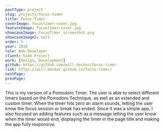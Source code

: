 ```yaml
---
postType: project
slug: projects/focus-timer
title: Focus Timer
coverImage: focustimer-cover.jpg
featureImage: focustimer-cover.jpg
showcaseImage: FocusTimer_screenshot.png
showcaseImage2: null
order: 5
year: 2019
role: Web Developer
client: Side Project
work: [Design, Development]
github: https://github.com/will-decker/focus-timer
link: https://will-decker.github.io/focus-timer/
nextPage:
prevPage:
---
```


This is my version of a Pomodoro Timer. The user is able to select different timers based on the Pomodoro Technique, as well as an extended and custom timer. When the timer hits zero an alarm sounds, letting the user know the focus session or break has ended. Since it was a simple app, I also focused on adding features such as a message letting the user know when the timer would end, displaying the timer in the page title and making the app fully responsive.
